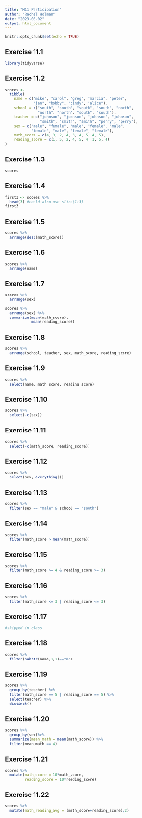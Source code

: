 ```yaml
---
title: "M11 Participation"
author: "Rachel Holman"
date: "2023-08-02"
output: html_document
---
```


```r
knitr::opts_chunk$set(echo = TRUE)
```

## Exercise 11.1

```r
library(tidyverse)
```


## Exercise 11.2

```r
scores <- 
  tibble(
    name = c("mike", "carol", "greg", "marcia", "peter", 
             "jan", "bobby", "cindy", "alice"),
    school = c("south", "south", "south", "south", "north", 
               "north", "north", "south", "south"),
    teacher = c("johnson", "johnson", "johnson", "johnson",  
                "smith", "smith", "smith", "perry", "perry"),
    sex = c("male", "female", "male", "female", "male", 
            "female", "male", "female", "female"),
    math_score = c(4, 3, 2, 4, 3, 4, 5, 4, 5),
    reading_score = c(1, 5, 2, 4, 5, 4, 1, 5, 4)
)
```


## Exercise 11.3

```r
scores
```


## Exercise 11.4

```r
first3 <- scores %>%
  head(3) #could also use slice(1:3)
first3
```


## Exercise 11.5

```r
scores %>%
  arrange(desc(math_score))
```


## Exercise 11.6

```r
scores %>%
  arrange(name)
```


## Exercise 11.7

```r
scores %>%
  arrange(sex)
```
```r
scores %>%
  arrange(sex) %>%
  summarize(mean(math_score),
            mean(reading_score))
```


## Exercise 11.8

```r
scores %>%
  arrange(school, teacher, sex, math_score, reading_score)
```


## Exercise 11.9

```r
scores %>%
  select(name, math_score, reading_score)
```


## Exercise 11.10

```r
scores %>%
  select(-c(sex))
```


## Exercise 11.11

```r
scores %>%
  select(-c(math_score, reading_score))
```


## Exercise 11.12

```r
scores %>%
  select(sex, everything())
```


## Exercise 11.13

```r
scores %>%
  filter(sex == "male" & school == "south")
```


## Exercise 11.14

```r
scores %>%
  filter(math_score > mean(math_score))
```


## Exercise 11.15

```r
scores %>%
  filter(math_score >= 4 & reading_score >= 3)
```


## Exercise 11.16

```r
scores %>%
  filter(math_score <= 3 | reading_score <= 3)
```


## Exercise 11.17

```r
#skipped in class
```


## Exercise 11.18

```r
scores %>%
  filter(substr(name,1,1)=="m")
```


## Exercise 11.19

```r
scores %>%
  group_by(teacher) %>%
  filter(math_score == 5 | reading_score == 5) %>%
  select(teacher) %>%
  distinct()
```


## Exercise 11.20

```r
scores %>%
  group_by(sex)%>%
  summarize(mean_math = mean(math_score)) %>%
  filter(mean_math == 4) 
```


## Exercise 11.21

```r
scores %>%
  mutate(math_score = 10*math_score,
         reading_score = 10*reading_score)
```


## Exercise 11.22

```r
scores %>%
  mutate(math_reading_avg = (math_score+reading_score)/2)
```
